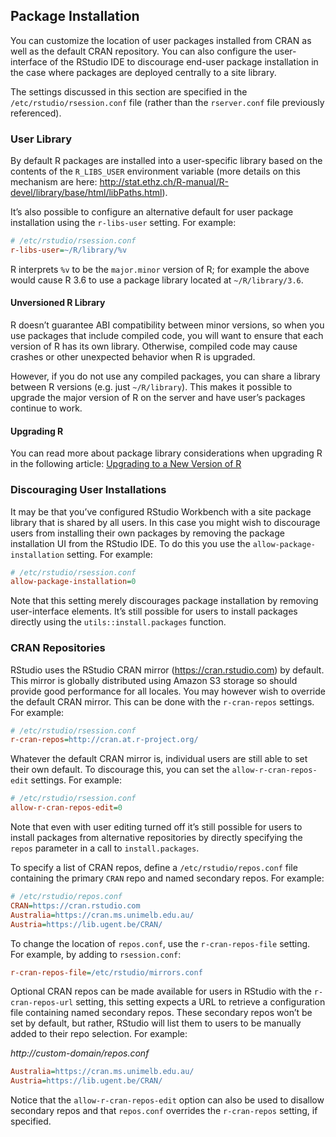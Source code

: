 ## Package Installation

You can customize the location of user packages installed from CRAN as well as the default CRAN repository. You can also configure the user-interface of the RStudio IDE to discourage end-user package installation in the case where packages are deployed centrally to a site library.

::: {.callout-important}
The settings discussed in this section are specified in the `/etc/rstudio/rsession.conf` file (rather than the `rserver.conf` file previously referenced).
:::


### User Library

By default R packages are installed into a user-specific library based on the contents of the `R_LIBS_USER` environment variable (more details on this mechanism are here: [http://stat.ethz.ch/R-manual/R-devel/library/base/html/libPaths.html](http://stat.ethz.ch/R-manual/R-devel/library/base/html/libPaths.html)).

It's also possible to configure an alternative default for user package installation using the `r-libs-user` setting. For example:

```ini
# /etc/rstudio/rsession.conf
r-libs-user=~/R/library/%v
```

R interprets `%v` to be the `major.minor` version of R; for example the above would cause R 3.6 to use a package library located at `~/R/library/3.6`.

#### Unversioned R Library

R doesn't guarantee ABI compatibility between minor versions, so when you use packages that include compiled code, you will want to ensure that each version of R has its own library. Otherwise, compiled code may cause crashes or other unexpected behavior when R is upgraded.

However, if you do not use any compiled packages, you can share a library between R versions (e.g. just `~/R/library`). This makes it possible to upgrade the major version of R on the server and have user's packages continue to work.

#### Upgrading R

You can read more about package library considerations when upgrading R in the following article: [Upgrading to a New Version of R](https://shiny.rstudio.com/articles/upgrade-R.html)

### Discouraging User Installations {.pro-header}

It may be that you've configured RStudio Workbench with a site package library that is shared by all users. In this case you might wish to discourage users from installing their own packages by removing the package installation UI from the RStudio IDE. To do this you use the `allow-package-installation` setting. For example:

```ini
# /etc/rstudio/rsession.conf
allow-package-installation=0
```

Note that this setting merely discourages package installation by removing user-interface elements. It's still possible for users to install packages directly using the `utils::install.packages` function.

### CRAN Repositories

RStudio uses the RStudio CRAN mirror ([https://cran.rstudio.com](https://cran.rstudio.com)) by default. This mirror is globally distributed using Amazon S3 storage so should provide good performance for all locales. You may however wish to override the default CRAN mirror. This can be done with the `r-cran-repos` settings. For example:

```ini
# /etc/rstudio/rsession.conf
r-cran-repos=http://cran.at.r-project.org/
```

Whatever the default CRAN mirror is, individual users are still able to set their own default. To discourage this, you can set the `allow-r-cran-repos-edit` settings. For example:

```ini
# /etc/rstudio/rsession.conf
allow-r-cran-repos-edit=0
```

Note that even with user editing turned off it's still possible for users to install packages from alternative repositories by directly specifying the `repos` parameter in a call to `install.packages`.

To specify a list of CRAN repos, define a `/etc/rstudio/repos.conf` file containing the primary `CRAN` repo and named secondary repos. For example:

```ini
# /etc/rstudio/repos.conf
CRAN=https://cran.rstudio.com
Australia=https://cran.ms.unimelb.edu.au/
Austria=https://lib.ugent.be/CRAN/
```

To change the location of `repos.conf`, use the `r-cran-repos-file` setting. For example, by adding to `rsession.conf`:

```ini
r-cran-repos-file=/etc/rstudio/mirrors.conf
```

Optional CRAN repos can be made available for users in RStudio with the `r-cran-repos-url` setting, this setting expects a URL to retrieve a configuration file containing named secondary repos. These secondary repos won't be set by default, but rather, RStudio will list them to users to be manually added to their repo selection. For example:

*http://custom-domain/repos.conf*
```ini
Australia=https://cran.ms.unimelb.edu.au/
Austria=https://lib.ugent.be/CRAN/
```

Notice that the `allow-r-cran-repos-edit` option can also be used to disallow secondary repos and that `repos.conf` overrides the `r-cran-repos` setting, if specified.

